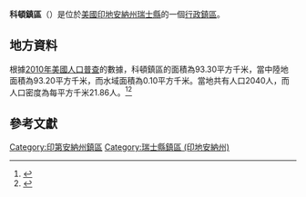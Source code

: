 {{noteTA
|G1=USState
|G2=地名
|G3=Unit
}}
{{Infobox settlement
|official_name            = 科頓鎮區
|native_name = Cotton Township
|settlement_type          = [[行政鎮區|行政鎮區]]
|image_skyline            = 
|imagesize                = 
|image_map                = Map highlighting Cotton Township, Switzerland County, Indiana.svg
|mapsize                  = 250px
|pushpin_map  =USA Indiana
|pushpin_label = 科頓鎮區
|pushpin_label_position   = top
|pushpin_map_caption      = 科頓鎮區在印地安納州的位置
|subdivision_type         = [[世界政區索引|國家]]
|subdivision_type1        = [[美国州份|州份]]
|subdivision_type2        = [[印地安納州行政区划|縣]]
|subdivision_name         = [[美国|美国]]
|subdivision_name1        = [[印地安納州|印地安納州]]
|subdivision_name2        = [[瑞士縣_(印地安納州)|瑞士縣]]
|elevation_ft             = 883
|elevation_m              = 269
|timezone                 = [[北美东部時區|北美东部時區]]
|area_total_km2           = 93.30
|area_land_km2            = 93.20
|area_water_km2           = 0.10
|area_total_sq_mi         = 
|area_land_sq_mi          = 
|area_water_sq_mi         = 
|population_as_of         = [[2010年美國人口普查|2010]]
|population_footnotes     = 
|population_total         = 2040
|population_density_km2   = auto
|population_density_sq_mi = auto
|utc_offset               = -5
|coordinates              = {{coord|38|52|17|N|85|00|58|W|type:city_region:US-AL_source:GNS-enwiki|display=inline,title}}
| coor_pinpoint           = 
| coordinates_footnotes   = 
|timezone_DST             = EDT
|utc_offset_DST           = -4
|postal_code_type         = [[美國郵區編號|郵區編號]]
|postal_code              = 47011, 47019, 47020, 47038, 47043
|area_code                = {{link-en|电话区号812|Area code 812|812}}
|blank_name = [[地名信息系统|GNIS ID]]
|blank_info = 453248
}}
'''科頓鎮區'''（{{lang-en|Cotton Township}}）是位於[[美國|美國]][[印地安納州|印地安納州]][[瑞士縣_(印地安納州)|瑞士縣]]的一個[[行政鎮區|行政鎮區]]。

== 地方資料 ==
根據[[2010年美國人口普查|2010年美國人口普查]]的數據，科頓鎮區的面積為93.30平方千米，當中陸地面積為93.20平方千米，而水域面積為0.10平方千米。當地共有人口2040人，而人口密度為每平方千米21.86人。<ref name="GR8">{{cite web|url=http://factfinder2.census.gov|publisher=[[美国人口调查局|美国人口调查局]]|accessdate=2011-05-14|title=American FactFinder|archive-date=2013-09-11|archive-url=https://web.archive.org/web/20130911234518/http://factfinder2.census.gov/|dead-url=no}}</ref><ref>{{cite web|url=https://www.citypopulation.de/en/usa/indiana/admin/|title=USA: Indiana (Counties and Townships) - City Population}}</ref>

== 參考文獻 ==
{{reflist}}

{{瑞士縣 (印地安納州)}}

{{DEFAULTSORT:Cotton Township}}
[[Category:印第安納州鎮區|Category:印第安納州鎮區]]
[[Category:瑞士縣鎮區_(印地安納州)|Category:瑞士縣鎮區 (印地安納州)]]

{{Indiana-geo-stub}}